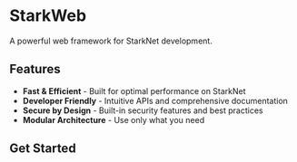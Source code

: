 # StarkWeb

A powerful web framework for StarkNet development.

## Features

- **Fast & Efficient** - Built for optimal performance on StarkNet
- **Developer Friendly** - Intuitive APIs and comprehensive documentation
- **Secure by Design** - Built-in security features and best practices
- **Modular Architecture** - Use only what you need

## Get Started
